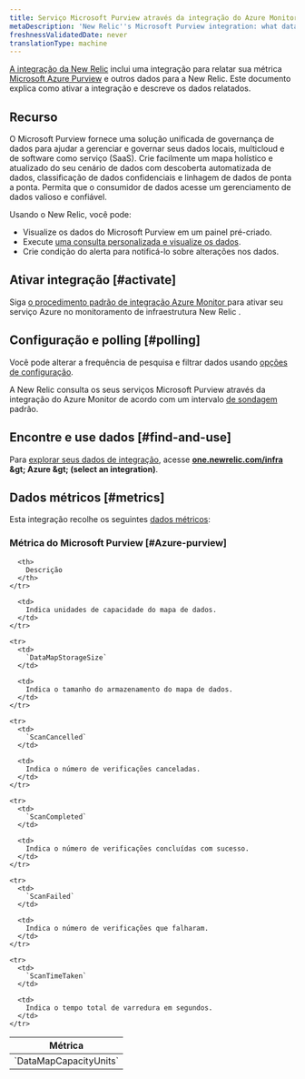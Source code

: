 ```yaml
---
title: Serviço Microsoft Purview através da integração do Azure Monitor
metaDescription: 'New Relic''s Microsoft Purview integration: what data it reports and how to enable it.'
freshnessValidatedDate: never
translationType: machine
---
```


[A integração da New Relic](/docs/infrastructure/introduction-infra-monitoring) inclui uma integração para relatar sua métrica [Microsoft Azure Purview](https://azure.microsoft.com/en-us/products/purview/) e outros dados para a New Relic. Este documento explica como ativar a integração e descreve os dados relatados.

## Recurso

O Microsoft Purview fornece uma solução unificada de governança de dados para ajudar a gerenciar e governar seus dados locais, multicloud e de software como serviço (SaaS). Crie facilmente um mapa holístico e atualizado do seu cenário de dados com descoberta automatizada de dados, classificação de dados confidenciais e linhagem de dados de ponta a ponta. Permita que o consumidor de dados acesse um gerenciamento de dados valioso e confiável.

Usando o New Relic, você pode:

* Visualize os dados do Microsoft Purview em um painel pré-criado.
* Execute [uma consulta personalizada e visualize os dados](/docs/infrastructure/integrations-getting-started/getting-started/use-integration-data-new-relic-insights).
* Crie condição do alerta para notificá-lo sobre alterações nos dados.

## Ativar integração [#activate]

Siga [o procedimento padrão de integração Azure Monitor ](/docs/infrastructure/microsoft-azure-integrations/azure-integrations-list/azure-monitor)para ativar seu serviço Azure no monitoramento de infraestrutura New Relic .

## Configuração e polling [#polling]

Você pode alterar a frequência de pesquisa e filtrar dados usando [opções de configuração](/docs/infrastructure/microsoft-azure-integrations/azure-integrations-list/azure-monitor/#settings).

A New Relic consulta os seus serviços Microsoft Purview através da integração do Azure Monitor de acordo com um intervalo [de sondagem](/docs/infrastructure/microsoft-azure-integrations/azure-integrations-list/azure-monitor/#settings) padrão.

## Encontre e use dados [#find-and-use]

Para [explorar seus dados de integração](/docs/infrastructure/integrations/find-use-infrastructure-integration-data), acesse <DNT>**[one.newrelic.com/infra](https://one.newrelic.com/infra) &amp;gt; Azure &amp;gt; (select an integration)**</DNT>.

## Dados métricos [#metrics]

Esta integração recolhe os seguintes [dados métricos](/docs/infrastructure/integrations-getting-started/getting-started/understand-integration-data-data-types#metric):

### Métrica do Microsoft Purview [#Azure-purview]

<table>
  <thead>
    <tr>
      <th style={{ width: "300px" }}>
        Métrica
      </th>

      <th>
        Descrição
      </th>
    </tr>
  </thead>

  <tbody>
    <tr>
      <td>
        `DataMapCapacityUnits`
      </td>

      <td>
        Indica unidades de capacidade do mapa de dados.
      </td>
    </tr>

    <tr>
      <td>
        `DataMapStorageSize`
      </td>

      <td>
        Indica o tamanho do armazenamento do mapa de dados.
      </td>
    </tr>

    <tr>
      <td>
        `ScanCancelled`
      </td>

      <td>
        Indica o número de verificações canceladas.
      </td>
    </tr>

    <tr>
      <td>
        `ScanCompleted`
      </td>

      <td>
        Indica o número de verificações concluídas com sucesso.
      </td>
    </tr>

    <tr>
      <td>
        `ScanFailed`
      </td>

      <td>
        Indica o número de verificações que falharam.
      </td>
    </tr>

    <tr>
      <td>
        `ScanTimeTaken`
      </td>

      <td>
        Indica o tempo total de varredura em segundos.
      </td>
    </tr>
  </tbody>
</table>